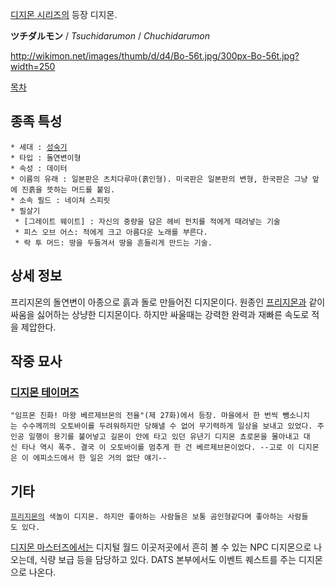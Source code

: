 [[디지몬 시리즈]]의 등장 디지몬.

'''ツチダルモン''' / ''Tsuchidarumon'' / ''Chuchidarumon''

http://wikimon.net/images/thumb/d/d4/Bo-56t.jpg/300px-Bo-56t.jpg?width=250

[[목차]]

== 종족 특성 ==
 * 세대 : [[성숙기]]
 * 타입 : 돌연변이형
 * 속성 : 데이터
 * 이름의 유래 : 일본판은 츠치다루마(흙인형). 미국판은 일본판의 변형, 한국판은 그냥 앞에 진흙을 뜻하는 머드를 붙임.
 * 소속 필드 : 네이쳐 스피릿
 * 필살기
  * [그레이트 웨이트] : 자신의 중량을 담은 헤비 펀치를 적에게 때려넣는 기술
  * 피스 오브 어스: 적에게 크고 아름다운 노래를 부른다.
  * 락 투 머드: 땅을 두들겨서 땅을 흔들리게 만드는 기술.

== 상세 정보 ==
프리지몬의 돌연변이 아종으로 흙과 돌로 만들어진 디지몬이다. 원종인 [[프리지몬]]과 같이 싸움을 싫어하는 상냥한 디지몬이다. 하지만 싸울때는 강력한 완력과 재빠른 속도로 적을 제압한다. 

== 작중 묘사 ==

=== [[디지몬 테이머즈]] ===
 "임프몬 진화! 마왕 베르제브몬의 전율"(제 27화)에서 등장. 마을에서 한 번씩 뺑소니치는 수수께끼의 오토바이를 두려워하지만 당해낼 수 없어 무기력하게 일상을 보내고 있었다. 주인공 일행이 용기를 불어넣고 길몬이 안에 타고 있던 유년기 디지몬 쵸로몬을 몰아내고 대신 타나 역시 폭주. 결국 이 오토바이를 멈추게 한 건 베르제브몬이었다. --고로 이 디지몬은 이 에피소드에서 한 일은 거의 없단 얘기--

== 기타 ==
 [[프리지몬]]의 색놀이 디지몬. 하지만 좋아하는 사람들은 보통 곰인형같다며 좋아하는 사람들도 있다.

[[디지몬 마스터즈]]에서는 디지털 월드 이곳저곳에서 흔히 볼 수 있는 NPC 디지몬으로 나오는데, 식량 보급 등을 담당하고 있다. DATS 본부에서도 이벤트 퀘스트를 주는 디지몬으로 나온다.

